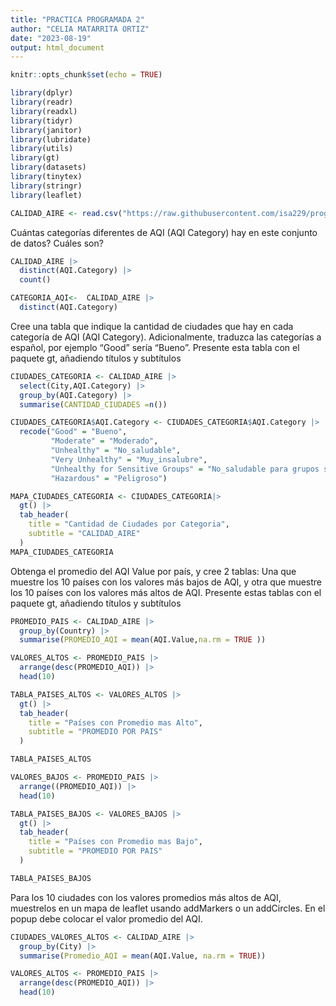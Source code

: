 ```yaml
---
title: "PRACTICA PROGRAMADA 2"
author: "CELIA MATARRITA ORTIZ"
date: "2023-08-19"
output: html_document
---
```


```r
knitr::opts_chunk$set(echo = TRUE)
```


```r
library(dplyr)
library(readr)
library(readxl)
library(tidyr)
library(janitor)
library(lubridate)
library(utils)
library(gt)
library(datasets)
library(tinytex)
library(stringr)
library(leaflet)
```


```r
CALIDAD_AIRE <- read.csv("https://raw.githubusercontent.com/isa229/programacion_analisis_datos_ii/main/air_quality_index.csv")
```

Cuántas categorías diferentes de AQI (AQI Category) hay en este conjunto de datos? Cuáles son?

```r
CALIDAD_AIRE |> 
  distinct(AQI.Category) |> 
  count()
```

```r
CATEGORIA_AQI<-  CALIDAD_AIRE |> 
  distinct(AQI.Category)
```

Cree una tabla que indique la cantidad de ciudades que hay en cada categoría de AQI (AQI Category).
Adicionalmente, traduzca las categorías a español, por ejemplo “Good” sería “Bueno”. Presente esta
tabla con el paquete gt, añadiendo títulos y subtítulos

```r
CIUDADES_CATEGORIA <- CALIDAD_AIRE |> 
  select(City,AQI.Category) |> 
  group_by(AQI.Category) |> 
  summarise(CANTIDAD_CIUDADES =n())
```

```r
CIUDADES_CATEGORIA$AQI.Category <- CIUDADES_CATEGORIA$AQI.Category |> 
  recode("Good" = "Bueno",
         "Moderate" = "Moderado",
         "Unhealthy" = "No_saludable",
         "Very Unhealthy" = "Muy_insalubre",
         "Unhealthy for Sensitive Groups" = "No_saludable para grupos sensibles",
         "Hazardous" = "Peligroso")
```

```r
MAPA_CIUDADES_CATEGORIA <- CIUDADES_CATEGORIA|> 
  gt() |> 
  tab_header(
    title = "Cantidad de Ciudades por Categoria",
    subtitle = "CALIDAD_AIRE"
  ) 
MAPA_CIUDADES_CATEGORIA
```

Obtenga el promedio del AQI Value por país, y cree 2 tablas: Una que muestre los 10 países con los
valores más bajos de AQI, y otra que muestre los 10 países con los valores más altos de AQI. Presente
estas tablas con el paquete gt, añadiendo títulos y subtítulos

```r
PROMEDIO_PAIS <- CALIDAD_AIRE |> 
  group_by(Country) |> 
  summarise(PROMEDIO_AQI = mean(AQI.Value,na.rm = TRUE ))
```

```r
VALORES_ALTOS <- PROMEDIO_PAIS |>
  arrange(desc(PROMEDIO_AQI)) |> 
  head(10)
```

```r
TABLA_PAISES_ALTOS <- VALORES_ALTOS |> 
  gt() |> 
  tab_header(
    title = "Países con Promedio mas Alto",
    subtitle = "PROMEDIO POR PAIS"
  )

TABLA_PAISES_ALTOS
```

```r
VALORES_BAJOS <- PROMEDIO_PAIS |>
  arrange((PROMEDIO_AQI)) |> 
  head(10)
```

```r
TABLA_PAISES_BAJOS <- VALORES_BAJOS |> 
  gt() |> 
  tab_header(
    title = "Países con Promedio mas Bajo",
    subtitle = "PROMEDIO POR PAIS"
  )

TABLA_PAISES_BAJOS
```

Para los 10 ciudades con los valores promedios más altos de AQI, muestrelos en un mapa de leaflet usando
addMarkers o un addCircles. En el popup debe colocar el valor promedio del AQI.

```r
CIUDADES_VALORES_ALTOS <- CALIDAD_AIRE |> 
  group_by(City) |> 
  summarise(Promedio_AQI = mean(AQI.Value, na.rm = TRUE))
```

```r
VALORES_ALTOS <- PROMEDIO_PAIS |>
  arrange(desc(PROMEDIO_AQI)) |> 
  head(10)
```

